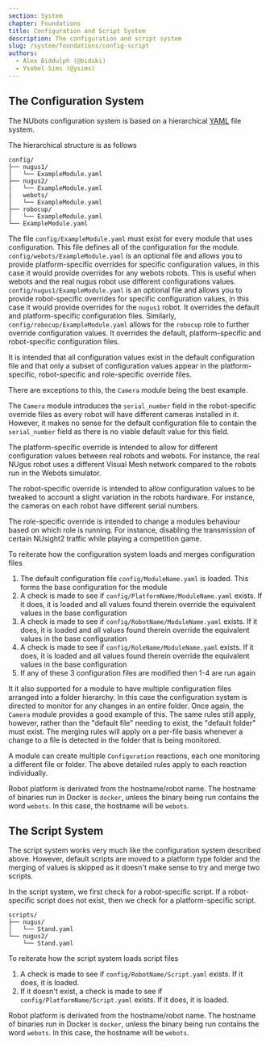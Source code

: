 ```yaml
---
section: System
chapter: Foundations
title: Configuration and Script System
description: The configuration and script system
slug: /system/foundations/config-script
authors:
  - Alex Biddulph (@bidski)
  - Ysobel Sims (@ysims)
---
```


## The Configuration System

The NUbots configuration system is based on a hierarchical [YAML](https://yaml.org/) file system.

The hierarchical structure is as follows

```text
config/
├── nugus1/
│   └── ExampleModule.yaml
├── nugus2/
│   └── ExampleModule.yaml
|   webots/
│   └── ExampleModule.yaml
├── robocup/
│   └── ExampleModule.yaml
└── ExampleModule.yaml
```

The file `config/ExampleModule.yaml` must exist for every module that uses configuration. This file defines all of the configuration for the module.
`config/webots/ExampleModule.yaml` is an optional file and allows you to provide platform-specific overrides for specific configuration values, in this case it would provide overrides for any webots robots. This is useful when webots and the real nugus robot use different configurations values.
`config/nugus1/ExampleModule.yaml` is an optional file and allows you to provide robot-specific overrides for specific configuration values, in this case it would provide overrides for the `nugus1` robot. It overrides the default and platform-specific configuration files.
Similarly, `config/robocup/ExampleModule.yaml` allows for the `robocup` role to further override configuration values. It overrides the default, platform-specific and robot-specific configuration files.

It is intended that all configuration values exist in the default configuration file and that only a subset of configuration values appear in the platform-specific, robot-specific and role-specific override files.

<Alert type='info'>

There are exceptions to this, the `Camera` module being the best example.

The `Camera` module introduces the `serial_number` field in the robot-specific
override files as every robot will have different cameras installed in it.
However, it makes no sense for the default configuration file to contain the
`serial_number` field as there is no viable default value for this field.

</Alert>

The platform-specific override is intended to allow for different configuration values between real robots and webots. For instance, the real NUgus robot uses a different Visual Mesh network compared to the robots run in the Webots simulator. 

The robot-specific override is intended to allow configuration values to be tweaked to account a slight variation in the robots hardware. For instance, the cameras on each robot have different serial numbers.

The role-specific override is intended to change a modules behaviour based on which role is running. For instance, disabling the transmission of certain NUsight2 traffic while playing a competition game.

To reiterate how the configuration system loads and merges configuration files

1. The default configuration file `config/ModuleName.yaml` is loaded. This forms the base configuration for the module
2. A check is made to see if `config/PlatformName/ModuleName.yaml` exists. If it does, it is loaded and all values found therein override the equivalent values in the base configuration
3. A check is made to see if `config/RobotName/ModuleName.yaml` exists. If it does, it is loaded and all values found therein override the equivalent values in the base configuration
4. A check is made to see if `config/RoleName/ModuleName.yaml` exists. If it does, it is loaded and all values found therein override the equivalent values in the base configuration
5. If any of these 3 configuration files are modified then 1-4 are run again

<Alert type='info'>

It it also supported for a module to have multiple configuration files
arranged into a folder hierarchy. In this case the configuration system is
directed to monitor for any changes in an entire folder. Once again, the
`Camera` module provides a good example of this. The same rules still apply,
however, rather than the "default file" needing to exist, the "default folder"
must exist. The merging rules will apply on a per-file basis whenever a change
to a file is detected in the folder that is being monitored.

</Alert>

<Alert type='info'>

A module can create multiple `Configuration` reactions, each one monitoring a different file or folder. The above detailed rules apply to each reaction individually.

</Alert>

<Alert type='info'>

Robot platform is derivated from the hostname/robot name. The hostname of binaries run in Docker is `docker`, unless the binary being run contains the word `webots`. In this case, the hostname will be `webots`.

</Alert>

## The Script System

The script system works very much like the configuration system described above. However, default scripts are moved to a platform type folder and the merging of values is skipped as it doesn't make sense to try and merge two scripts.

In the script system, we first check for a robot-specific script. If a robot-specific script does not exist, then we check for a platform-specific script.

```text
scripts/
├── nugus/
│   └── Stand.yaml
└── nugus2/
    └── Stand.yaml
```

To reiterate how the script system loads script files

1. A check is made to see if `config/RobotName/Script.yaml` exists. If it does, it is loaded.
2. If it doesn't exist, a check is made to see if `config/PlatformName/Script.yaml` exists. If it does, it is loaded.

<Alert type='info'>

Robot platform is derivated from the hostname/robot name. The hostname of binaries run in Docker is `docker`, unless the binary being run contains the word `webots`. In this case, the hostname will be `webots`.

</Alert>